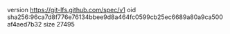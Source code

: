 version https://git-lfs.github.com/spec/v1
oid sha256:96ca7d8f776e76134bbee9d8a464fc0599cb25ec6689a80a9ca500af4aed7b32
size 27495
